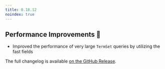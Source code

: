 ```yaml
---
title: 0.18.12
noindex: true
---
```


## Performance Improvements 🚀

- Improved the performance of very large `TermSet` queries by utilizing the fast fields

The full changelog is available [on the GitHub Release](https://github.com/paradedb/paradedb/releases/tag/v0.18.12).
